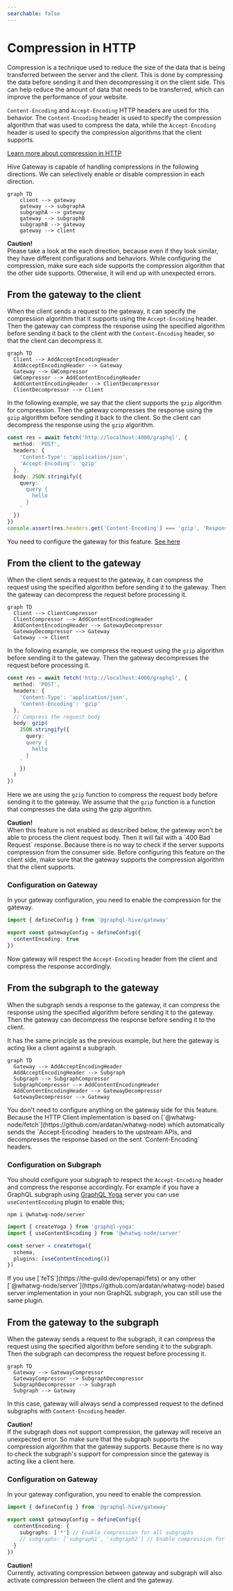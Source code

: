 ```yaml
---
searchable: false
---
```


# Compression in HTTP


Compression is a technique used to reduce the size of the data that is being transferred between the
server and the client. This is done by compressing the data before sending it and then decompressing
it on the client side. This can help reduce the amount of data that needs to be transferred, which
can improve the performance of your website.

`Content-Encoding` and `Accept-Encoding` HTTP headers are used for this behavior. The
`Content-Encoding` header is used to specify the compression algorithm that was used to compress the
data, while the `Accept-Encoding` header is used to specify the compression algorithms that the
client supports.

[Learn more about compression in HTTP](https://developer.mozilla.org/en-US/docs/Web/HTTP/Headers/Content-Encoding)

Hive Gateway is capable of handling compressions in the following directions. We can selectively
enable or disable compression in each direction.

```mermaid
graph TD
    client --> gateway
    gateway --> subgraphA
    subgraphA --> gateway
    gateway --> subgraphB
    subgraphB --> gateway
    gateway --> client
```

<Callout>
  <b>Caution!</b>
  <br />
  Please take a look at the each direction, because even if they look similar, they have different
  configurations and behaviors. While configuring the compression, make sure each side supports the
  compression algorithm that the other side supports. Otherwise, it will end up with unexpected
  errors.
</Callout>

## From the gateway to the client

When the client sends a request to the gateway, it can specify the compression algorithm that it
supports using the `Accept-Encoding` header. Then the gateway can compress the response using the
specified algorithm before sending it back to the client with the `Content-Encoding` header, so that
the client can decompress it.

```mermaid
graph TD
  Client --> AddAcceptEncodingHeader
  AddAcceptEncodingHeader --> Gateway
  Gateway --> GWCompressor
  GWCompressor --> AddContentEncodingHeader
  AddContentEncodingHeader --> ClientDecompressor
  ClientDecompressor --> Client
```

In the following example, we say that the client supports the `gzip` algorithm for compression. Then
the gateway compresses the response using the `gzip` algorithm before sending it back to the client.
So the client can decompress the response using the `gzip` algorithm.

```ts
const res = await fetch('http://localhost:4000/graphql', {
  method: 'POST',
  headers: {
    'Content-Type': 'application/json',
    'Accept-Encoding': 'gzip'
  },
  body: JSON.stringify({
    query: `
      query {
        hello
      }
    `
  })
})
console.assert(res.headers.get('Content-Encoding') === 'gzip', 'Response is compressed')
```

You need to configure the gateway for this feature. [See here](#configuration-on-gateway)

## From the client to the gateway

When the client sends a request to the gateway, it can compress the request using the specified
algorithm before sending it to the gateway. Then the gateway can decompress the request before
processing it.

```mermaid
graph TD
  Client --> ClientCompressor
  ClientCompressor --> AddContentEncodingHeader
  AddContentEncodingHeader --> GatewayDecompressor
  GatewayDecompressor --> Gateway
  Gateway --> Client
```

In the following example, we compress the request using the `gzip` algorithm before sending it to
the gateway. Then the gateway decompresses the request before processing it.

```ts
const res = await fetch('http://localhost:4000/graphql', {
  method: 'POST',
  headers: {
    'Content-Type': 'application/json',
    'Content-Encoding': 'gzip'
  },
  // Compress the request body
  body: gzip(
    JSON.stringify({
      query: `
      query {
        hello
      }
    `
    })
  )
})
```

Here we are using the `gzip` function to compress the request body before sending it to the gateway.
We assume that the `gzip` function is a function that compresses the data using the gzip algorithm.

<Callout>
  <b>Caution!</b>
  <br />
  When this feature is not enabled as described below, the gateway won't be able to process the
  client request body. Then it will fail with a `400 Bad Request` response. Because there is no way
  to check if the server supports compression from the consumer side. Before configuring this
  feature on the client side, make sure that the gateway supports the compression algorithm that the
  client supports.
</Callout>

### Configuration on Gateway

In your gateway configuration, you need to enable the compression for the gateway.

```ts filename="gateway.config.ts"
import { defineConfig } from '@graphql-hive/gateway'

export const gatewayConfig = defineConfig({
  contentEncoding: true
})
```

Now gateway will respect the `Accept-Encoding` header from the client and compress the response
accordingly.

## From the subgraph to the gateway

When the subgraph sends a response to the gateway, it can compress the response using the specified
algorithm before sending it to the gateway. Then the gateway can decompress the response before
sending it to the client.

It has the same principle as the previous example, but here the gateway is acting like a client
against a subgraph.

```mermaid
graph TD
  Gateway --> AddAcceptEncodingHeader
  AddAcceptEncodingHeader --> Subgraph
  Subgraph --> SubgraphCompressor
  SubgraphCompressor --> AddContentEncodingHeader
  AddContentEncodingHeader --> GatewayDecompressor
  GatewayDecompressor --> Gateway
```

<Callout>
  You don't need to configure anything on the gateway side for this feature. Because the HTTP Client
  implementation is based on [`@whatwg-node/fetch`](https://github.com/ardatan/whatwg-node) which
  automatically sends the `Accept-Encoding` headers to the upstream APIs, and decompresses the
  response based on the sent `Content-Encoding` headers.
</Callout>

### Configuration on Subgraph

You should configure your subgraph to respect the `Accept-Encoding` header and compress the response
accordingly. For example if you have a GraphQL subgraph using
[GraphQL Yoga](https://the-guild.dev/graphql/yoga-server) server you can use `useContentEncoding`
plugin to enable this;

```npm2yarn
npm i @whatwg-node/server
```

```ts
import { createYoga } from 'graphql-yoga'
import { useContentEncoding } from '@whatwg-node/server'

const server = createYoga({
  schema,
  plugins: [useContentEncoding()]
})
```

<Callout>
  If you use [`feTS`](https://the-guild.dev/openapi/fets) or any other
  [`@whatwg-node/server`](https://github.com/ardatan/whatwg-node) based server implementation in
  your non GraphQL subgraph, you can still use the same plugin.
</Callout>

## From the gateway to the subgraph

When the gateway sends a request to the subgraph, it can compress the request using the specified
algorithm before sending it to the subgraph. Then the subgraph can decompress the request before
processing it.

```mermaid
graph TD
  Gateway --> GatewayCompressor
  GatewayCompressor --> SubgraphDecompressor
  SubgraphDecompressor --> Subgraph
  Subgraph --> Gateway
```

In this case, gateway will always send a compressed request to the defined subgraphs with
`Content-Encoding` header.

<Callout>
  <b>Caution!</b>
  <br />
  If the subgraph does not support compression, the gateway will receive an unexpected error. So
  make sure that the subgraph supports the compression algorithm that the gateway supports. Because
  there is no way to check the subgraph's support for compression since the gateway is acting like a
  client here.
</Callout>

### Configuration on Gateway

In your gateway configuration, you need to enable the compression.

```ts filename="gateway.config.ts"
import { defineConfig } from '@graphql-hive/gateway'

export const gatewayConfig = defineConfig({
  contentEncoding: {
    subgraphs: ['*'] // Enable compression for all subgraphs
    // subgraphs: ['subgraph1', 'subgraph2'] // Enable compression for specific subgraphs
  }
})
```

<Callout>
  <b>Caution!</b>
  <br />
  Currently, activating compression between gateway and subgraph will also activate compression between the client and the gateway.
</Callout>

